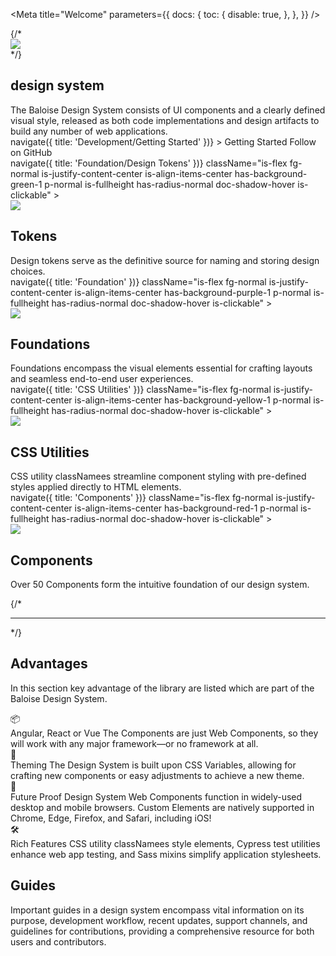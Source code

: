 
<Meta
  title="Welcome"
  parameters={{
    docs: {
      toc: {
        disable: true,
      },
    },
  }}
/>


<Unstyled>
  <bal-doc-app class="home-stage">
    <div className="is-flex fg-large">
      {/* <div>
        <img src={Puzzles} style={{ width: '160px' }} />
      </div> */}
      <div>
        <bal-logo animated={true} class="mb-small"></bal-logo>
        <h2 className="subtitle is-size-xxxxx-large">design system</h2>
      </div>
    </div>
    <bal-text size="lead" class="my-large">
      The Baloise Design System consists of UI components and a clearly defined visual style, released as both code
      implementations and design artifacts to build any number of web applications.
    </bal-text>
    <div className="is-flex fg-normal is-flex-wrap-wrap">
      <a
        className="button is-primary"
        style={{ width: 'auto' }}
        onClick={() => navigate({ title: 'Development/Getting Started' })}
      >
        Getting Started
      </a>
      <CodeSandbox />
      <bal-button color="info" href="https://github.com/baloise/design-system" target="_blank">
        Follow on GitHub
      </bal-button>
    </div>

  </bal-doc-app>
</Unstyled>


<Unstyled>
  <div className="columns is-multiline mt-x-large" style={{ '--bal-column-gap': '.5rem' }}>
    <div className="column is-6">
      <div className="is-fullheight">
        <a
          onClick={() => navigate({ title: 'Foundation/Design Tokens' })}
          className="is-flex fg-normal is-justify-content-center is-align-items-center has-background-green-1 p-normal is-fullheight has-radius-normal doc-shadow-hover is-clickable"
        >
          <div style={{ minWidth: '80px' }}>
            <img src={PuzzleGreen} style={{ width: '80px' }} />
          </div>
          <div>
            <h2 className="title is-size-large mb-xx-small">Tokens</h2>
            <span>Design tokens serve as the definitive source for naming and storing design choices.</span>
          </div>
        </a>
      </div>
    </div>
    <div className="column is-6">
      <div className="is-fullheight">
        <a
          onClick={() => navigate({ title: 'Foundation' })}
          className="is-flex fg-normal is-justify-content-center is-align-items-center has-background-purple-1 p-normal is-fullheight has-radius-normal doc-shadow-hover is-clickable"
        >
          <div style={{ minWidth: '80px' }}>
            <img src={PuzzlePurple} style={{ width: '80px' }} />
          </div>
          <div>
            <h2 className="title is-size-large mb-xx-small">Foundations</h2>
            <span>
              Foundations encompass the visual elements essential for crafting layouts and seamless end-to-end user
              experiences.
            </span>
          </div>
        </a>
      </div>
    </div>
    <div className="column is-6">
      <div className="is-fullheight">
        <a
          onClick={() => navigate({ title: 'CSS Utilities' })}
          className="is-flex fg-normal is-justify-content-center is-align-items-center has-background-yellow-1 p-normal is-fullheight has-radius-normal doc-shadow-hover is-clickable"
        >
          <div style={{ minWidth: '80px' }}>
            <img src={PuzzleYellow} style={{ width: '80px' }} />
          </div>
          <div>
            <h2 className="title is-size-large mb-xx-small">CSS Utilities</h2>
            <span>
              CSS utility classNamees streamline component styling with pre-defined styles applied directly to HTML
              elements.
            </span>
          </div>
        </a>
      </div>
    </div>
    <div className="column is-6">
      <div className="is-fullheight">
        <a
          onClick={() => navigate({ title: 'Components' })}
          className="is-flex fg-normal is-justify-content-center is-align-items-center has-background-red-1 p-normal is-fullheight has-radius-normal doc-shadow-hover is-clickable"
        >
          <div style={{ minWidth: '80px' }}>
            <img src={PuzzleRed} style={{ width: '80px' }} />
          </div>
          <div>
            <h2 className="title is-size-large mb-xx-small">Components</h2>
            <span>Over 50 Components form the intuitive foundation of our design system.</span>
          </div>
        </a>
      </div>
    </div>
  </div>
</Unstyled>

{/* <hr className="sb-unstyled" /> */}

## Advantages

In this section key advantage of the library are listed which are part of the Baloise Design System.

<Unstyled>
  <div className="columns is-multiline mt-medium" style={{ '--bal-column-gap': '.5rem' }}>
    <div className="column is-6">
      <div className="is-fullheight">
        <div className="is-flex is-flex-direction-row is-justify-content-center is-align-items-center fg-normal has-border-grey has-radius-normal p-normal is-fullheight">
          <span className="is-size-xxxx-large mb-small has-text-centered" style={{ height: '64px', minWidth: '80px' }}>
            📦
          </span>
          <div>
            <span className="title is-size-large mb-x-small">Angular, React or Vue</span>
            <span>
              The Components are just Web Components, so they will work with any major framework—or no framework at all.
            </span>
          </div>
        </div>
      </div>
    </div>
    <div className="column is-6">
      <div className="is-fullheight">
        <div className="is-flex is-flex-direction-row is-justify-content-center is-align-items-center fg-normal has-border-grey has-radius-normal p-normal is-fullheight">
          <span className="is-size-xxxx-large mb-small has-text-centered" style={{ height: '64px', minWidth: '80px' }}>
            🎨
          </span>
          <div>
            <span className="title is-size-large mb-x-small">Theming</span>
            <span>
              The Design System is built upon CSS Variables, allowing for crafting new components or easy adjustments to
              achieve a new theme.
            </span>
          </div>
        </div>
      </div>
    </div>
    <div className="column is-6">
      <div className="is-fullheight">
        <div className="is-flex is-flex-direction-row is-justify-content-center is-align-items-center fg-normal has-border-grey has-radius-normal p-normal is-fullheight">
          <span className="is-size-xxxx-large mb-small has-text-centered" style={{ height: '64px', minWidth: '80px' }}>
            🔮
          </span>
          <div>
            <span className="title is-size-large mb-x-small">Future Proof</span>
            <span>
              Design System Web Components function in widely-used desktop and mobile browsers. Custom Elements are
              natively supported in Chrome, Edge, Firefox, and Safari, including iOS!
            </span>
          </div>
        </div>
      </div>
    </div>
    <div className="column is-6">
      <div className="is-fullheight">
        <div className="is-flex is-flex-direction-row is-justify-content-center is-align-items-center fg-normal has-border-grey has-radius-normal p-normal is-fullheight">
          <span className="is-size-xxxx-large mb-small has-text-centered" style={{ height: '64px', minWidth: '80px' }}>
            🛠️
          </span>
          <div>
            <span className="title is-size-large mb-x-small">Rich Features</span>
            <span>
              CSS utility classNamees style elements, Cypress test utilities enhance web app testing, and Sass mixins
              simplify application stylesheets.
            </span>
          </div>
        </div>
      </div>
    </div>
  </div>
</Unstyled>

## Guides

Important guides in a design system encompass vital information on its purpose, development workflow, recent updates,
support channels, and guidelines for contributions, providing a comprehensive resource for both users and contributors.

<WelcomeGuide />

<Footer />
